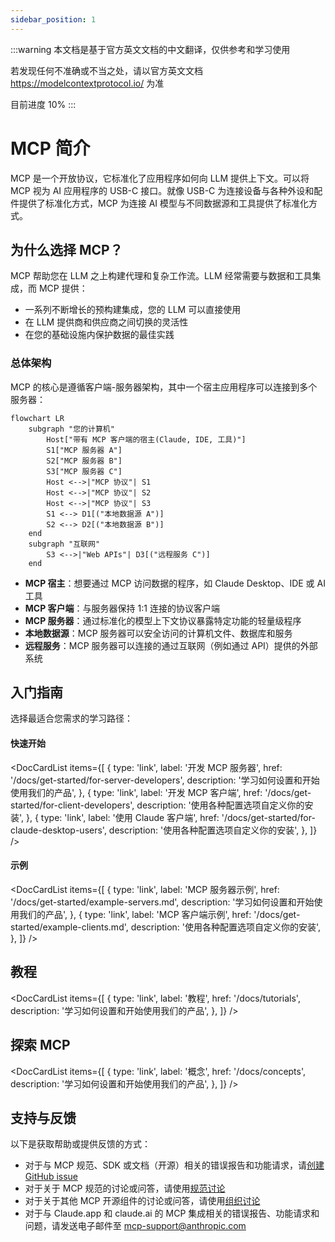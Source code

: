 ```yaml
---
sidebar_position: 1
---
```



:::warning
本文档是基于官方英文文档的中文翻译，仅供参考和学习使用

若发现任何不准确或不当之处，请以官方英文文档 https://modelcontextprotocol.io/ 为准

目前进度 10%
:::

# MCP 简介

MCP 是一个开放协议，它标准化了应用程序如何向 LLM 提供上下文。可以将 MCP 视为 AI 应用程序的 USB-C 接口。就像 USB-C 为连接设备与各种外设和配件提供了标准化方式，MCP 为连接 AI 模型与不同数据源和工具提供了标准化方式。

## 为什么选择 MCP？

MCP 帮助您在 LLM 之上构建代理和复杂工作流。LLM 经常需要与数据和工具集成，而 MCP 提供：

- 一系列不断增长的预构建集成，您的 LLM 可以直接使用
- 在 LLM 提供商和供应商之间切换的灵活性
- 在您的基础设施内保护数据的最佳实践

### 总体架构

MCP 的核心是遵循客户端-服务器架构，其中一个宿主应用程序可以连接到多个服务器：

```mermaid
flowchart LR
    subgraph "您的计算机"
        Host["带有 MCP 客户端的宿主(Claude, IDE, 工具)"]
        S1["MCP 服务器 A"]
        S2["MCP 服务器 B"]
        S3["MCP 服务器 C"]
        Host <-->|"MCP 协议"| S1
        Host <-->|"MCP 协议"| S2
        Host <-->|"MCP 协议"| S3
        S1 <--> D1[("本地数据源 A")]
        S2 <--> D2[("本地数据源 B")]
    end
    subgraph "互联网"
        S3 <-->|"Web APIs"| D3[("远程服务 C")]
    end
```

- **MCP 宿主**：想要通过 MCP 访问数据的程序，如 Claude Desktop、IDE 或 AI 工具
- **MCP 客户端**：与服务器保持 1:1 连接的协议客户端
- **MCP 服务器**：通过标准化的模型上下文协议暴露特定功能的轻量级程序
- **本地数据源**：MCP 服务器可以安全访问的计算机文件、数据库和服务
- **远程服务**：MCP 服务器可以连接的通过互联网（例如通过 API）提供的外部系统

## 入门指南

选择最适合您需求的学习路径：

#### 快速开始

<DocCardList
  items={[
    {
      type: 'link',
      label: '开发 MCP 服务器',
      href: '/docs/get-started/for-server-developers',
      description: '学习如何设置和开始使用我们的产品',
    },
    {
      type: 'link',
      label: '开发 MCP 客户端',
      href: '/docs/get-started/for-client-developers',
      description: '使用各种配置选项自定义你的安装',
    },
    {
      type: 'link',
      label: '使用 Claude 客户端',
      href: '/docs/get-started/for-claude-desktop-users',
      description: '使用各种配置选项自定义你的安装',
    },
  ]}
/>

#### 示例

<DocCardList
  items={[
    {
      type: 'link',
      label: 'MCP 服务器示例',
      href: '/docs/get-started/example-servers.md',
      description: '学习如何设置和开始使用我们的产品',
    },
    {
      type: 'link',
      label: 'MCP 客户端示例',
      href: '/docs/get-started/example-clients.md',
      description: '使用各种配置选项自定义你的安装',
    },
  ]}
/>

## 教程

<DocCardList
  items={[
    {
      type: 'link',
      label: '教程',
      href: '/docs/tutorials',
      description: '学习如何设置和开始使用我们的产品',
    },
  ]}
/>

## 探索 MCP

<DocCardList
  items={[
    {
      type: 'link',
      label: '概念',
      href: '/docs/concepts',
      description: '学习如何设置和开始使用我们的产品',
    },
  ]}
/>

## 支持与反馈

以下是获取帮助或提供反馈的方式：

- 对于与 MCP 规范、SDK 或文档（开源）相关的错误报告和功能请求，请[创建 GitHub issue](https://github.com/modelcontextprotocol)
- 对于关于 MCP 规范的讨论或问答，请使用[规范讨论](https://github.com/modelcontextprotocol/specification/discussions)
- 对于关于其他 MCP 开源组件的讨论或问答，请使用[组织讨论](https://github.com/orgs/modelcontextprotocol/discussions)
- 对于与 Claude.app 和 claude.ai 的 MCP 集成相关的错误报告、功能请求和问题，请发送电子邮件至 mcp-support@anthropic.com
